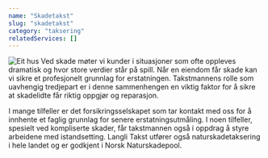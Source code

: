```yaml
---
name: "Skadetakst"
slug: "skadetakst"
category: "taksering"
relatedServices: []
---
```

![Eit hus](../../images/hus.jpg)
Ved skade møter vi kunder i situasjoner som ofte oppleves dramatisk og hvor store verdier står på spill. Når en eiendom får skade kan vi sikre et profesjonelt grunnlag for erstatningen. Takstmannens rolle som uavhengig tredjepart er i denne sammenhengen en viktig faktor for å sikre at skadelidte får riktig oppgjør og reparasjon.

I mange tilfeller er det forsikringsselskapet som tar kontakt med oss for å innhente et faglig grunnlag for senere erstatningsutmåling. I noen tilfeller, spesielt ved kompliserte skader, får takstmannen også i oppdrag å styre arbeidene med istandsetting. Langli Takst utfører også naturskadetaksering i hele landet og er godkjent i Norsk Naturskadepool.